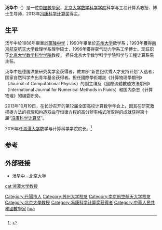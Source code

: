 '''汤华中'''（{{bd|1968年|3月|}}）是一位[[中国|中国]][[數學家|數學家]]，[[北京大学数学科学学院|北京大学数学科学学院]]科学与工程计算系教授、博士生导师，2013年[[冯康科学计算奖|冯康科学计算奖]]得主。

== 生平 ==
汤华中於1986年畢業於[[珥陵中学|珥陵中学]]；1990年畢業於[[苏州大学|苏州大学]]数学系；1993年獲得[[南京航空航天大学|南京航空航天大学]]数理学系理学硕士，1996年獲得空气动力学系工学博士。现任职于[[北京大学数学科学学院|北京大学数学科学学院]]教授， 担任北京大学数学科学学院科学与工程计算系系主任。

汤华中是德国洪堡研究奖学金获得者，教育部“新世纪优秀人才支持计划”入选者，国家自然科学杰出青年基金获得者。担任國際學術雜誌《計算物理學期刊》（Journal of Computational Physics）的副主编及《國際流體數值方法期刊》（International Journal for Numerical Methods in Fluids）和国内杂志《计算物理》的编委职务。 

2013年10月19日，在长沙召开的第12届全国高校计算数学年会上，因其在研究激捕捉方法的机理和构造双曲守恒律方程的高分辨率格式所取得的成就获得第十届“[[冯康科学计算奖|冯康科学计算奖]]”。

2016年任[[湘潭大学|湘潭大学]]数学与计算科学学院院长。<ref>{{Cite web |url=http://news.xtu.edu.cn/html/zonghexw/show_9058.html |title=汤华中教授任数学与计算科学学院院长 |access-date=2020-01-27 |archive-date=2020-01-27 |archive-url=https://web.archive.org/web/20200127031323/http://news.xtu.edu.cn/html/zonghexw/show_9058.html |dead-url=no }}</ref>

==参考==
{{refs}}

==外部链接==
*[http://dsec.pku.edu.cn/~tanghz/ 汤华中 - 北京大学] {{Wayback|url=http://dsec.pku.edu.cn/~tanghz/ |date=20200127031302 }}

{{冯康科学计算奖获得者}}
{{Authority control}}
{{DEFAULTSORT:Tang huazhong}}
[[Category:丹陽市人|Category:丹陽市人]]
[[Category:苏州大学校友|Category:苏州大学校友]]
[[Category:南京航空航天大学校友|Category:南京航空航天大学校友]]
[[Category:北京大學教授|Category:北京大學教授]]
[[cat:湘潭大学教授|cat:湘潭大学教授]]
[[Category:冯康科学计算奖获得者|Category:冯康科学计算奖获得者]]
[[Category:中華人民共和國數學家|Category:中華人民共和國數學家]]
[[Category:汤姓|hua]]